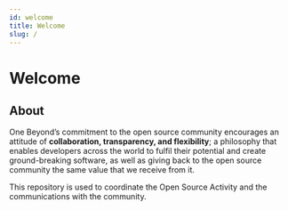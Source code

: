 ```yaml
---
id: welcome
title: Welcome
slug: /
---
```


# Welcome

## About

One Beyond’s commitment to the open source community encourages an attitude of **collaboration, transparency, and flexibility**; a philosophy that enables developers across the world to fulfil their potential and create ground-breaking software, as well as giving back to the open source community the same value that we receive from it.

This repository is used to coordinate the Open Source Activity and the communications with the community.
